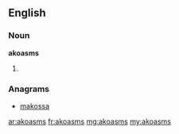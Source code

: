 ==English==

===Noun===
'''akoasms'''

# {{plural of|akoasm}}

===Anagrams===
* [[makossa#English|makossa]]

[[ar:akoasms]]
[[fr:akoasms]]
[[mg:akoasms]]
[[my:akoasms]]